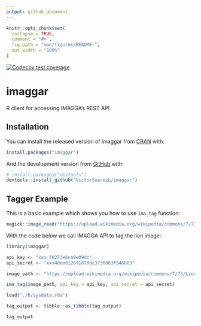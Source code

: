 ```yaml
---
output: github_document
---
```


<!-- README.md is generated from README.Rmd. Please edit that file -->

```r
knitr::opts_chunk$set(
  collapse = TRUE,
  comment = "#>",
  fig.path = "man/figures/README-",
  out.width = "100%"
)
```

  <!-- badges: start -->
  [![Codecov test coverage](https://codecov.io/gh/VictorSuarezL/imaggar/branch/master/graph/badge.svg)](https://codecov.io/gh/VictorSuarezL/imaggar?branch=master)
  <!-- badges: end -->
  
# imaggar

R client for accessing IMAGGA’s REST API.

## Installation

You can install the released version of imaggar from [CRAN](https://CRAN.R-project.org) with:

``` r
install.packages("imaggar")
```

And the development version from [GitHub](https://github.com/) with:

``` r
# install.packages("devtools")
devtools::install_github("VictorSuarezL/imaggar")
```
## Tagger Example

This is a basic example which shows you how to use `ima_tag` function:

```r
magick::image_read("https://upload.wikimedia.org/wikipedia/commons/7/73/Lion_waiting_in_Namibia.jpg")
```

With the code below we call IMAGGA API to tag the lion image:
```r
library(imaggar)

api_key <- "xxx_f0273ebca9e09dc"
api_secret <- "xxx40eed126f1870dc3736063f546b83"

image_path <- "https://upload.wikimedia.org/wikipedia/commons/7/73/Lion_waiting_in_Namibia.jpg"

ima_tag(image_path, api_key = api_key, api_secret = api_secret)
```

```r
load("./R/sysdata.rda")

tag_output <- tibble::as_tibble(tag_output)
```

```r
tag_output
```



